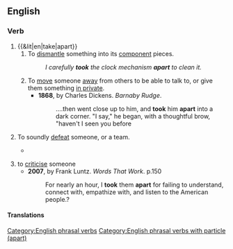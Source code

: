 ==English==

===Verb===
{{head|en|verb}}

# {{&lit|en|take|apart}}
## To [[dismantle]] something into its [[component]] pieces.
##: ''I carefully '''took''' the clock mechanism '''apart''' to clean it.''
## To [[move]] someone [[away]] from others to be able to talk to, or give them something [[in private]].
##* '''1868''', by Charles Dickens. ''Barnaby Rudge''.
##*: ....then went close up to him, and '''took''' him '''apart''' into a dark corner. "I say," he began, with a thoughtful brow, "haven't I seen you before
# {{lb|en|informal}} To soundly [[defeat]] someone, or a team.
#* {{quote-text|en|year=2001|author=by Orson Scott Card|title=Shadow of the Hegemon|page=143|passage=And besides, I was also enjoying the way you '''took''' them '''apart'''. You know, arguing with them like you did.}}
#: {{syn|en|tear apart}}
# to [[criticise]] someone
#* '''2007''', by Frank Luntz. ''Words That Work''. p.150
#*: For nearly an hour, I '''took''' them '''apart''' for failing to understand, connect with, empathize with, and listen to the American people.?

====Translations====
{{trans-see|disassemble}}

{{trans-see|defeat}}

{{trans-see|criticise}}

[[Category:English phrasal verbs]]
[[Category:English phrasal verbs with particle (apart)]]